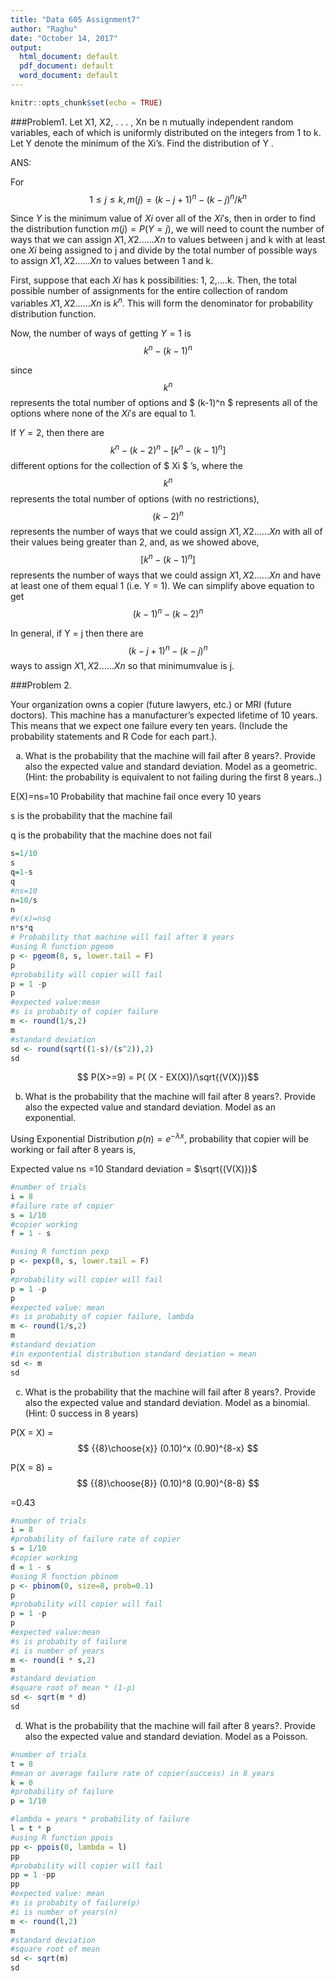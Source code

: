 ```yaml
---
title: "Data 605 Assignment7"
author: "Raghu"
date: "October 14, 2017"
output:
  html_document: default
  pdf_document: default
  word_document: default
---
```


```r
knitr::opts_chunk$set(echo = TRUE)
```

###Problem1. 
Let X1, X2, . . . , Xn be n mutually independent random variables, each of
which is uniformly distributed on the integers from 1 to k. Let Y denote the
minimum of the Xi's. Find the distribution of Y .


ANS:  

For $$ 1 \leq  j \leq k, m(j) =   (k-j+1)^n - (k - j)^n  /  k^n  $$
    
     
Since $Y$ is the minimum value of $Xi$ over all of the $Xi'$s, then in order to find the distribution function $m(j) = P(Y = j)$, we will need to count the number of ways that we can assign $X1,X2......Xn$ to values between j and k with at least one $Xi$ being assigned to j and divide by the total number of possible ways to assign $X1,X2......Xn$ to values between 1 and k.

  
First, suppose that each $Xi$ has k possibilities: 1, 2,....k. Then, the total possible number of assignments for the entire collection of random variables $X1,X2......Xn$ is $k^n$. This will form the denominator for probability distribution function.

  
Now, the number of ways of getting $Y = 1$ is  $$ k^n -(k-1)^n $$

since $$k^n$$ represents the total number of options and $ (k-1)^n $ represents all of the options where none of the $Xi'$s are equal to 1.

  
If $Y = 2$, then there are $$ k^n -(k-2)^n - [ k^n -(k-1)^n ] $$
different options for the collection of $ Xi $ 's, where the $$k^n$$ represents the total number of options (with no restrictions), $$(k-2)^n$$ represents the number of ways that we could assign $X1,X2......Xn$ with all of their values being greater than 2, and, as we showed above,  $$[k^n -(k-1)^n]$$  represents the number of ways that we could assign $X1,X2......Xn$ and have at least one of them equal 1 (i.e. Y = 1). We can simplify above equation to get $$ (k - 1)^n - (k - 2)^n $$


In general, if Y = j then there are $$ ( k - j + 1)^n -(k-j)^n $$ ways  to assign $X1,X2......Xn$ so that minimumvalue is j.  




###Problem 2. 

Your organization owns a copier (future lawyers, etc.) or MRI (future doctors). This machine has a manufacturer's expected lifetime of 10 years. This means that we expect one failure every ten years. (Include the probability statements and R Code for each part.).



a. What is the probability that the machine will fail after 8 years?. Provide also the expected value and standard deviation. Model as a geometric. (Hint: the probability is equivalent to not failing during the first 8 years..)

E(X)=ns=10
Probability that machine fail once every 10 years

s is the probability that the machine fail 

q is the probability that the machine does not fail

```r
s=1/10
s
q=1-s
q
#ns=10
n=10/s
n
#v(x)=nsq
n*s*q
# Probability that machine will fail after 8 years
#using R function pgeom
p <- pgeom(8, s, lower.tail = F)
p
#probability will copier will fail
p = 1 -p
p
#expected value:mean 
#s is probabity of copier failure
m <- round(1/s,2)
m
#standard deviation
sd <- round(sqrt((1-s)/(s^2)),2)
sd

```

$$ P(X>=9) = P( (X - EX(X))/\sqrt{(V(X)})$$



b. What is the probability that the machine will fail after 8 years?. Provide also the expected value and standard deviation. Model as an exponential.

Using Exponential Distribution $p(n) = e^{{-\lambda}x}$, probability that copier will be working or fail after $8$ years is,

Expected value ns =10
Standard deviation = $\sqrt{(V(X)})$

```r
#number of trials
i = 8
#failure rate of copier
s = 1/10
#copier working
f = 1 - s

#using R function pexp
p <- pexp(8, s, lower.tail = F)
p
#probability will copier will fail
p = 1 -p
p
#expected value: mean 
#s is probabity of copier failure, lambda
m <- round(1/s,2)
m
#standard deviation
#in expontential distribution standard deviation = mean
sd <- m
sd
```




c. What is the probability that the machine will fail after 8 years?. Provide also the expected value and standard deviation. Model as a binomial. (Hint: 0 success in 8 years)


P(X = X) =  $$ {{8}\choose{x}} (0.10)^x (0.90)^{8-x} $$


P(X = 8) =  $$ {{8}\choose{8}} (0.10)^8 (0.90)^{8-8} $$

=0.43


```r

#number of trials
i = 8
#probability of failure rate of copier
s = 1/10
#copier working
d = 1 - s
#using R function pbinom
p <- pbinom(0, size=8, prob=0.1)
p
#probability will copier will fail
p = 1 -p
p
#expected value:mean 
#s is probabity of failure
#i is number of years
m <- round(i * s,2)
m
#standard deviation
#square root of mean * (1-p)
sd <- sqrt(m * d)
sd
```

d. What is the probability that the machine will fail after 8 years?. Provide also the expected value and standard deviation. Model as a Poisson.


```r
#number of trials
t = 8
#mean or average failure rate of copier(success) in 8 years
k = 0
#probability of failure 
p = 1/10

#lambda = years * probability of failure
l = t * p
#using R function ppois
pp <- ppois(0, lambda = l)
pp
#probability will copier will fail
pp = 1 -pp
pp
#expected value: mean 
#s is probabity of failure(p)
#i is number of years(n)
m <- round(l,2)
m
#standard deviation
#square root of mean
sd <- sqrt(m)
sd
```

